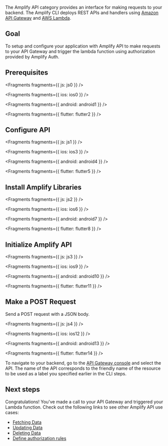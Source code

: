 The Amplify API category provides an interface for making requests to your backend. The Amplify CLI deploys REST APIs and handlers using [Amazon API Gateway](http://docs.aws.amazon.com/apigateway/latest/developerguide/) and [AWS Lambda](http://docs.aws.amazon.com/lambda/latest/dg/).

## Goal

To setup and configure your application with Amplify API to make requests to your API Gateway and trigger the lambda function using authorization provided by Amplify Auth.

## Prerequisites


<Fragments fragments={{ js: js0 }} />


<Fragments fragments={{ ios: ios0 }} />


<Fragments fragments={{ android: android1 }} />


<Fragments fragments={{ flutter: flutter2 }} />

## Configure API


<Fragments fragments={{ js: js1 }} />


<Fragments fragments={{ ios: ios3 }} />


<Fragments fragments={{ android: android4 }} />


<Fragments fragments={{ flutter: flutter5 }} />

## Install Amplify Libraries


<Fragments fragments={{ js: js2 }} />


<Fragments fragments={{ ios: ios6 }} />


<Fragments fragments={{ android: android7 }} />


<Fragments fragments={{ flutter: flutter8 }} />

## Initialize Amplify API


<Fragments fragments={{ js: js3 }} />


<Fragments fragments={{ ios: ios9 }} />


<Fragments fragments={{ android: android10 }} />


<Fragments fragments={{ flutter: flutter11 }} />

## Make a POST Request

Send a POST request with a JSON body.


<Fragments fragments={{ js: js4 }} />


<Fragments fragments={{ ios: ios12 }} />


<Fragments fragments={{ android: android13 }} />


<Fragments fragments={{ flutter: flutter14 }} />

To navigate to your backend, go to the [API Gateway console](https://aws.amazon.com/apigateway) and select the API. The name of the API corresponds to the friendly name of the resource to be used as a label you specified earlier in the CLI steps.

## Next steps

Congratulations! You've made a call to your API Gateway and triggered your Lambda function. Check out the following links to see other Amplify API use cases:

- [Fetching Data](/lib/restapi/fetch)
- [Updating Data](/lib/restapi/update)
- [Deleting Data](/lib/restapi/delete)
- [Define authorization rules](/lib/restapi/authz)
